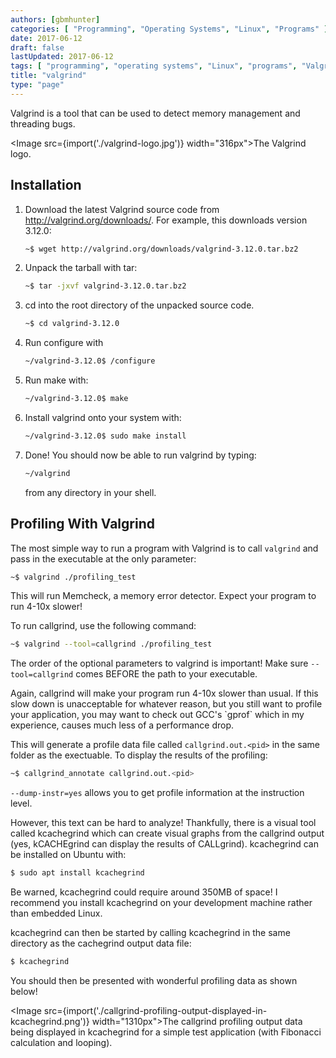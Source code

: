 ```yaml
---
authors: [gbmhunter]
categories: [ "Programming", "Operating Systems", "Linux", "Programs" ]
date: 2017-06-12
draft: false
lastUpdated: 2017-06-12
tags: [ "programming", "operating systems", "Linux", "programs", "Valgrind", "memory management", "C", "C++", "kcachegrind" ]
title: "valgrind"
type: "page"
---
```



Valgrind is a tool that can be used to detect memory management and threading bugs.

<Image src={import('./valgrind-logo.jpg')} width="316px">The Valgrind logo.</Image>

## Installation

1. Download the latest Valgrind source code from http://valgrind.org/downloads/. For example, this downloads version 3.12.0:  

    ```sh
    ~$ wget http://valgrind.org/downloads/valgrind-3.12.0.tar.bz2
    ```

2. Unpack the tarball with tar:   

    ```sh
    ~$ tar -jxvf valgrind-3.12.0.tar.bz2
    ```

3. cd into the root directory of the unpacked source code.  

    ```sh    
    ~$ cd valgrind-3.12.0
    ```

4. Run configure with  

    ```sh    
    ~/valgrind-3.12.0$ /configure
    ```

5. Run make with:  

    ```sh    
    ~/valgrind-3.12.0$ make
    ```

6. Install valgrind onto your system with:  

    ```sh    
    ~/valgrind-3.12.0$ sudo make install
    ```

7. Done! You should now be able to run valgrind by typing:  

    ```sh
    ~/valgrind
    ```

    from any directory in your shell.


## Profiling With Valgrind

The most simple way to run a program with Valgrind is to call `valgrind` and pass in the executable at the only parameter:

```sh    
~$ valgrind ./profiling_test
```

This will run Memcheck, a memory error detector. Expect your program to run 4-10x slower!

To run callgrind, use the following command:

```sh    
~$ valgrind --tool=callgrind ./profiling_test
```

The order of the optional parameters to valgrind is important! Make sure `--tool=callgrind` comes BEFORE the path to your executable.

<Aside type="caution">
Again, callgrind will make your program run 4-10x slower than usual. If this slow down is unacceptable for whatever reason, but you still want to profile your application, you may want to check out GCC's `gprof` which in my experience, causes much less of a performance drop.
</Aside>

This will generate a profile data file called `callgrind.out.<pid>` in the same folder as the exectuable. To display the results of the profiling:

```sh
~$ callgrind_annotate callgrind.out.<pid>
```

`--dump-instr=yes` allows you to get profile information at the instruction level.

However, this text can be hard to analyze! Thankfully, there is a visual tool called kcachegrind which can create visual graphs from the callgrind output (yes, kCACHEgrind can display the results of CALLgrind). kcachegrind can be installed on Ubuntu with:

```sh
$ sudo apt install kcachegrind
```

Be warned, kcachegrind could require around 350MB of space! I recommend you install kcachegrind on your development machine rather than embedded Linux.

kcachegrind can then be started by calling kcachegrind in the same directory as the cachegrind output data file:

```sh
$ kcachegrind
```

You should then be presented with wonderful profiling data as shown below!

<Image src={import('./callgrind-profiling-output-displayed-in-kcachegrind.png')} width="1310px">The callgrind profiling output data being displayed in kcachegrind for a simple test application (with Fibonacci calculation and looping).</Image>
